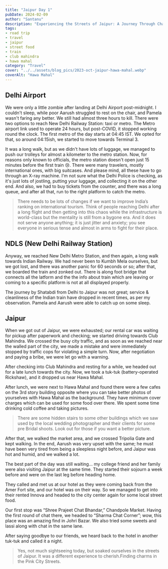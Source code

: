 ```yaml
---
title: "Jaipur Day 1"
pubDate: 2024-02-09
author: "Santanu"
description: "Experiencing the Streets of Jaipur: A Journey Through Chaos and Charm"
tags:
- road trip
- travel
- jaipur
- street food
- train
- club mahindra
- hawa mahal
category: "Travel"
cover: "../../assets/blog_pics/2023-oct-jaipur-hawa-mahal.webp"
coverAlt: "Hawa Mahal"
---
```

## Delhi Airport

We were only a little zombie after landing at Delhi Airport post-midnight. I couldn't sleep, while poor Aarush struggled to rest on the chair, and Pamela wasn't faring any better. We still had almost three hours to kill. There were two options to reach New Delhi Railway Station: taxi or metro. The Metro airport link used to operate 24 hours, but post-COVID, it stopped working round the clock. The first metro of the day starts at 04:45 IST. We opted for that, so around 04:15ish, we started to move towards Terminal 3.

It was a long walk, but as we didn't have lots of luggage, we managed to push our trolleys for almost a kilometer to the metro station. Now, for reasons only known to officials, the metro station doesn't open just 15 minutes before the first train 😢. There were many travelers, mostly international ones, with big suitcases. And please mind, all these have to go through an X-ray machine. I'm not sure what the Delhi Police is checking, as it's just lots of jostling, putting your luggage, and collecting it on the other end. And also, we had to buy tickets from the counter, and there was a long queue, and after all that, run to the right platform to catch the metro.

> There needs to be lots of changes if we want to improve India’s ranking on international tourism. Think of people reaching Delhi after a long flight and then getting into this chaos while the infrastructure is world-class but the mentality is still from a bygone era. And it does not serve anyone anything; it is just jitter and anxiety; you see everyone in serious tense and almost in arms to fight for their place.

## NDLS (New Delhi Railway Station)

Anyway, we reached New Delhi Metro Station, and then again, a long walk towards Indian Railway. We had never been to Kumbh Mela ourselves, but we got lost, and there was another panic for 60 seconds or so; after that, we boarded the train and zonked out. There is along foot bridge that connects all the latform and the the info about train which are leaving or coming to a specific platform is not at all displayed properly.

The journey by Shatabdi from Delhi to Jaipur was not great; service & cleanliness of the Indian train have dropped in recent times, as per my observation. Pamela and Aarush were able to catch up on some sleep.

## Jaipur

When we got out of Jaipur, we were exhausted; our rental car was waiting for pickup after paperwork and checking; we started driving towards Club Mahindra. We crossed the busy city traffic, and as soon as we reached near the walled part of the city, we made a mistake and were immediately stopped by traffic cops for violating a simple turn. Now, after negotiation and paying a bribe, we were let go with a warning.

After checking into Club Mahindra and resting for a while, we headed out for a late lunch towards the city. Now, we took a tuk-tuk (battery-operated Rickshaw), and it dropped us near Hawa Mahal.

After lunch, we were next to Hawa Mahal and found there were a few cafes on the 3rd story building opposite where you can take better photos of yourselves with Hawa Mahal as the background. They have minimum cover charges which can be used for some food over there. We spent some time drinking cold coffee and taking pictures.

> There are some hidden stairs to some other buildings which we saw used by the local wedding photographer and their clients for some pre Bridal shoots. Look out for those if you want a better picture.

After that, we walked the market area, and we crossed Tripolia Gate and kept walking. In the end, Aarush was very upset with the same; he must have been very tired from being a sleepless night before, and Jaipur was hot and humid, and we walked a lot.

The best part of the day was still waiting… my college friend and her family were also visiting Jaipur at the same time. They started their sojourn a week before and were on the last leg before heading home.

They called and met us at our hotel as they were coming back from the Amer Fort site, and our hotel was on their way. So we managed to get into their rented Innova and headed to the city center again for some local street food.

Our first stop was “Shree Prajeet Chat Bhandar,” Chandpole Market. Having the first round of chat there, we headed to “Sharma Chat Corner”; wow, this place was an amazing find in Johri Bazar. We also tried some sweets and lassi along with chat in the same lane.

After saying goodbye to our friends, we heard back to the hotel in another tuk-tuk and called it a night.

> Yes, not much sightseeing today, but soaked ourselves in the streets of Jaipur. It was a different experience to cherish.Finding charms in the Pink City Streets. 

